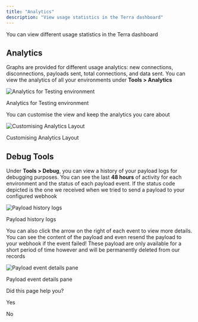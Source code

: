 ```yaml
---
title: "Analytics"
description: "View usage statistics in the Terra dashboard"
---
```

You can view different usage statistics in the Terra dashboard

## Analytics

Graphs are provided for different usage analytics: new connections, disconnections, payloads sent, total connections, and data sent. You can view the analytics of all your environments under **Tools > Analytics**

![Analytics for Testing environment](https://files.readme.io/1dfdc12-image.png)

Analytics for Testing environment

You can customise the view and keep the analytics you care about

![Customising Analytics Layout](https://files.readme.io/8273f11-image.png)

Customising Analytics Layout

## Debug Tools

Under **Tools > Debug**, you can view a history of your payload logs for debugging purposes. You can see the last **48 hours** of activity for each environment and the status of each payload event. If the status code depicted is the one we received when we tried to send a payload to your configured webhook

![Payload history logs](https://files.readme.io/9c02e86-image.png)

Payload history logs

You can also click the arrow on the right of each event to view more details. You can see the content of the payload and even resend the payload to your webhook if the event failed! These payload are only available for a short period of time however and will be permanently deleted from our records

![Payload event details pane](https://files.readme.io/db213e8-image.png)

Payload event details pane

Did this page help you?

Yes

No